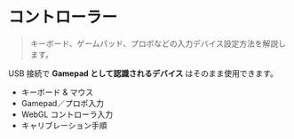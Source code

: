 # コントローラー

> キーボード、ゲームパッド、プロポなどの入力デバイス設定方法を解説します。

<Callout emoji="🎮">USB 接続で <strong>Gamepad として認識されるデバイス</strong> はそのまま使用できます。</Callout>

- キーボード & マウス
- Gamepad／プロポ入力
- WebGL コントローラ入力
- キャリブレーション手順 